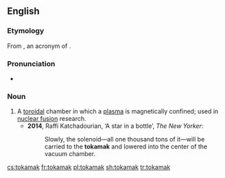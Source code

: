 ==English==
{{wikipedia}}

===Etymology===
From {{etyl|ru|en}} {{term|токамак|lang=ru}}, an acronym of {{term||тороидальная камера с магнитными катушками|toroidal chamber with magnetic coils|lang=ru}}.

===Pronunciation===
* {{a|UK}} {{IPA|/ˈtəʊkəmak/|lang=en}}

===Noun===
{{en-noun}}

# A [[toroidal]] chamber in which a [[plasma]] is magnetically confined; used in [[nuclear fusion]] research.
#* '''2014''', Raffi Katchadourian, ‘A star in a bottle’, ''The New Yorker'':
#*: Slowly, the solenoid—all one thousand tons of it—will be carried to the '''tokamak''' and lowered into the center of the vacuum chamber.

[[cs:tokamak]]
[[fr:tokamak]]
[[pl:tokamak]]
[[sh:tokamak]]
[[tr:tokamak]]